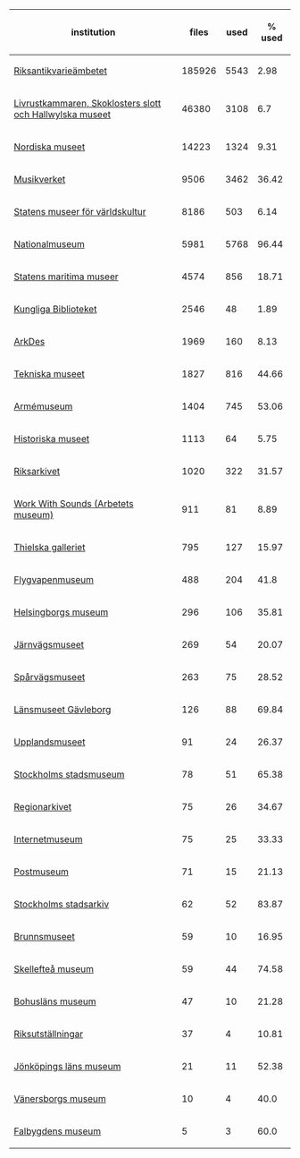 {| class="wikitable sortable"
|-
! institution
! files
! used
! % used
|-
| [[:commons:Category:Media_from_the_Swedish_National_Heritage_Board|Riksantikvarieämbetet]]
| 185926
| 5543
| 2.98
|-
| [[:commons:Category:Images_from_Livrustkammaren_och_Skoklosters_slott_med_Stiftelsen_Hallwylska_museet|Livrustkammaren, Skoklosters slott och Hallwylska museet]]
| 46380
| 3108
| 6.7
|-
| [[:commons:Category:Images_from_Nordiska_museet|Nordiska museet]]
| 14223
| 1324
| 9.31
|-
| [[:commons:Category:Images_from_the_Swedish_Performing_Arts_Agency|Musikverket]]
| 9506
| 3462
| 36.42
|-
| [[:commons:Category:Media_from_the_National_Museums_of_World_Culture|Statens museer för världskultur]]
| 8186
| 503
| 6.14
|-
| [[:commons:Category:Images_from_the_Nationalmuseum_Stockholm|Nationalmuseum]]
| 5981
| 5768
| 96.44
|-
| [[:commons:Category:Images_from_Statens_maritima_museer|Statens maritima museer]]
| 4574
| 856
| 18.71
|-
| [[:commons:Category:Images_from_the_National_Library_of_Sweden|Kungliga Biblioteket]]
| 2546
| 48
| 1.89
|-
| [[:commons:Category:Images_from_ArkDes|ArkDes]]
| 1969
| 160
| 8.13
|-
| [[:commons:Category:Images_from_Tekniska_museet|Tekniska museet]]
| 1827
| 816
| 44.66
|-
| [[:commons:Category:Images_from_the_Swedish_Army_Museum|Armémuseum]]
| 1404
| 745
| 53.06
|-
| [[:commons:Category:Images_from_Statens_historiska_museum|Historiska museet]]
| 1113
| 64
| 5.75
|-
| [[:commons:Category:Images_from_the_National_Archives_of_Sweden|Riksarkivet]]
| 1020
| 322
| 31.57
|-
| [[:commons:Category:Media_from_Work_With_Sounds|Work With Sounds (Arbetets museum)]]
| 911
| 81
| 8.89
|-
| [[:commons:Category:Media_contributed_by_Thielska_Galleriet_Stockholm_2020|Thielska galleriet]]
| 795
| 127
| 15.97
|-
| [[:commons:Category:Images_from_the_Swedish_Air_Force_Museum|Flygvapenmuseum]]
| 488
| 204
| 41.8
|-
| [[:commons:Category:Images_from_Helsingborgs_museum|Helsingborgs museum]]
| 296
| 106
| 35.81
|-
| [[:commons:Category:Images_from_the_Swedish_Railway_Museum|Järnvägsmuseet]]
| 269
| 54
| 20.07
|-
| [[:commons:Category:Images_from_Spårvägsmuseet|Spårvägsmuseet]]
| 263
| 75
| 28.52
|-
| [[:commons:Category:Images_from_Länsmuseet_Gävleborg|Länsmuseet Gävleborg]]
| 126
| 88
| 69.84
|-
| [[:commons:Category:Images_from_Upplandsmuseet|Upplandsmuseet]]
| 91
| 24
| 26.37
|-
| [[:commons:Category:Images_from_Stockholms_stadsmuseum|Stockholms stadsmuseum]]
| 78
| 51
| 65.38
|-
| [[:commons:Category:Images_from_Regionarkivet|Regionarkivet]]
| 75
| 26
| 34.67
|-
| [[:commons:Category:Images_from_Internetmuseum|Internetmuseum]]
| 75
| 25
| 33.33
|-
| [[:commons:Category:Images_from_the_Swedish_Postal_Museum|Postmuseum]]
| 71
| 15
| 21.13
|-
| [[:commons:Category:Images_from_Stockholms_stadsarkiv|Stockholms stadsarkiv]]
| 62
| 52
| 83.87
|-
| [[:commons:Category:Media_provided_by_Brunnsmuseet|Brunnsmuseet]]
| 59
| 10
| 16.95
|-
| [[:commons:Category:Images_from_Skellefteå_Museum|Skellefteå museum]]
| 59
| 44
| 74.58
|-
| [[:commons:Category:Images_from_Bohusläns_museum|Bohusläns museum]]
| 47
| 10
| 21.28
|-
| [[:commons:Category:Images_from_Riksutställningar|Riksutställningar]]
| 37
| 4
| 10.81
|-
| [[:commons:Category:Images_from_Jönköpings_läns_museum|Jönköpings läns museum]]
| 21
| 11
| 52.38
|-
| [[:commons:Category:Images_from_Vänersborgs_museum|Vänersborgs museum]]
| 10
| 4
| 40.0
|-
| [[:commons:Category:Images_from_Falbygdens_museum|Falbygdens museum]]
| 5
| 3
| 60.0
|}
